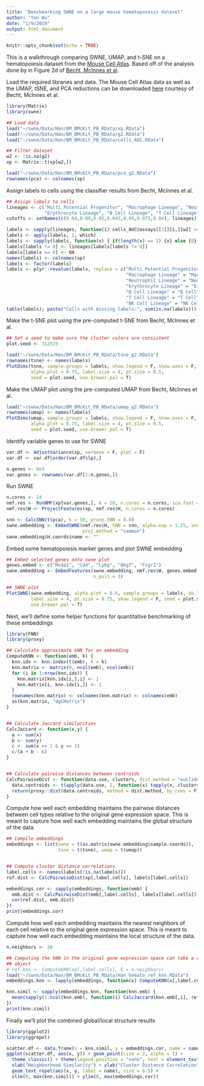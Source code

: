 ```yaml
---
title: "Benchmarking SWNE on a large mouse hematopoiesis dataset"
author: "Yan Wu"
date: "1/9/2019"
output: html_document
---
```


```r
knitr::opts_chunk$set(echo = TRUE)
```

This is a walkthrough comparing SWNE, UMAP, and t-SNE on a hematopoiesis dataset from the [Mouse Cell Atlas](http://bis.zju.edu.cn/MCA/). Based off of the analysis done by in Figure 2d of [Becht, McInnes et al](https://www.nature.com/articles/nbt.4314).


Load the required libraries and data. The Mouse Cell Atlas data as well as the UMAP, tSNE, and PCA reductions can be downloaded [here](ftp://genome-miner.ucsd.edu/swne_files/Han.tar.gz) courtesy of Becht, McInnes et al.
```r
library(Matrix)
library(swne)

## Load data
load("~/swne/Data/Han/BM_BMcKit_PB_RData/xp.RData")
load("~/swne/Data/Han/BM_BMcKit_PB_RData/g2.RData")
load("~/swne/Data/Han/BM_BMcKit_PB_RData/cells_AUC.RData")

## Filter dataset
w2 <- !is.na(g2)
xp <- Matrix::t(xp[w2,])

load("~/swne/Data/Han/BM_BMcKit_PB_RData/pca_g2.RData")
rownames(pca) <- colnames(xp)
```


Assign labels to cells using the classifier results from Becht, McInnes et al.
```r
## Assign labels to cells
lineages <- c("Multi Potential Progenitor", "Macrophage Lineage", "Neutrophil Lineage",
              "Erythrocyte Lineage", "B Cell Lineage", "T Cell Lineage", "NK Cell Lineage")
cutoffs <- setNames(c(0.04,0.09,0.05,0.045,0.09,0.075,0.04), lineages)

labels <- sapply(lineages, function(i) cells_AUC@assays[[1]][i,][w2] >= cutoffs[i])
labels <- apply(labels, 1, which)
labels <- sapply(labels, function(x) { if(length(x) == 1) {x} else {0} })
labels[labels != 0] <- lineages[labels[labels != 0]]
labels[labels == 0] <- NA
names(labels) <- colnames(xp)
labels <- factor(labels)
labels <- plyr::revalue(labels, replace = c("Multi Potential Progenitor" = "MPP",
                                            "Macrophage Lineage" = "Macrophage",
                                            "Neutrophil Lineage" = "Neutrophil",
                                            "Erythrocyte Lineage" = "Erythrocyte",
                                            "B Cell Lineage" = "B Cell",
                                            "T Cell Lineage" = "T Cell",
                                            "NK Cell Lineage" = "NK Cell"))
table(labels); paste("Cells with missing labels:", sum(is.na(labels)))
```


Make the t-SNE plot using the pre-computed t-SNE from Becht, McInnes et al.
```r
## Set a seed to make sure the cluster colors are consistent
plot.seed <- 312525

load("~/swne/Data/Han/BM_BMcKit_PB_RData/tsne_g2.RData")
rownames(tsne) <- names(labels)
PlotDims(tsne, sample.groups = labels, show.legend = F, show.axes = F,
         alpha.plot = 0.75, label.size = 4, pt.size = 0.5,
         seed = plot.seed, use.brewer.pal = T)
```


Make the UMAP plot using the pre-computed UMAP from Becht, McInnes et al.
```r
load("~/swne/Data/Han/BM_BMcKit_PB_RData/umap_g2.RData")
rownames(umap) <- names(labels)
PlotDims(umap, sample.groups = labels, show.legend = F, show.axes = F,
         alpha.plot = 0.75, label.size = 4, pt.size = 0.5,
         seed = plot.seed, use.brewer.pal = T)
```


Identify variable genes to use for SWNE
```r
var.df <- AdjustVariance(xp, verbose = F, plot = F)
var.df <- var.df[order(var.df$lp),]

n.genes <- 8e3
var.genes <- rownames(var.df[1:n.genes,])
```


Run SWNE
```r
n.cores <- 24
nmf.res <- RunNMF(xp[var.genes,], k = 20, n.cores = n.cores, ica.fast = T)
nmf.res$W <- ProjectFeatures(xp, nmf.res$H, n.cores = n.cores)

snn <- CalcSNN(t(pca), k = 50, prune.SNN = 0.0)
swne.embedding <- EmbedSWNE(nmf.res$H, SNN = snn, alpha.exp = 1.25, snn.exp = 0.1, n_pull = 3,
                            proj.method = "sammon")
swne.embedding$H.coords$name <- ""
```


Embed some hematopoiesis marker genes and plot SWNE embedding
```r
## Embed selected genes onto swne plot
genes.embed <- c("Ms4a1", "Cd4", "Ly6g", "Nkg7", "Fcgr1")
swne.embedding <- EmbedFeatures(swne.embedding, nmf.res$W, genes.embed,
                                n_pull = 3)

## SWNE plot
PlotSWNE(swne.embedding, alpha.plot = 0.6, sample.groups = labels, do.label = T,
         label.size = 4, pt.size = 0.75, show.legend = F, seed = plot.seed,
         use.brewer.pal = T)
```


Next, we'll define some helper functions for quantitative benchmarking of these embeddings
```r
library(FNN)
library(proxy)

## Calculate approximate kNN for an embedding
ComputeKNN <- function(emb, k) {
  knn.idx <- knn.index(t(emb), k = k)
  knn.matrix <- matrix(0, ncol(emb), ncol(emb))
  for (i in 1:nrow(knn.idx)) {
    knn.matrix[knn.idx[i,],i] <- 1
    knn.matrix[i, knn.idx[i,]] <- 1
  }
  rownames(knn.matrix) <- colnames(knn.matrix) <- colnames(emb)
  as(knn.matrix, "dgCMatrix")
}


## Calculate Jaccard similarities
CalcJaccard <- function(x,y) {
  a <- sum(x)
  b <- sum(y)
  c <- sum(x == 1 & y == 1)
  c/(a + b - c)
}


## Calculate pairwise distances between centroids
CalcPairwiseDist <- function(data.use, clusters, dist.method = "euclidean") {
  data.centroids <- t(apply(data.use, 1, function(x) tapply(x, clusters, mean)))
  return(proxy::dist(data.centroids, method = dist.method, by_rows = F))
}
```



Compute how well each embedding maintains the pairwise distances between cell types relative to the original gene expression space. This is meant to capture how well each embedding maintains the global structure of the data.
```r
## Compile embeddings
embeddings <- list(swne = t(as.matrix(swne.embedding$sample.coords)),
                   tsne = t(tsne), umap = t(umap))


## Compute cluster distance correlations
label.cells <- names(labels[!is.na(labels)])
ref.dist <- CalcPairwiseDist(xp[,label.cells], labels[label.cells])

embeddings.cor <- sapply(embeddings, function(emb) {
  emb.dist <- CalcPairwiseDist(emb[,label.cells], labels[label.cells])
  cor(ref.dist, emb.dist)
})
print(embeddings.cor)
```


Compute how well each embedding maintains the nearest neighbors of each cell relative to the original gene expression space. This is meant to capture how well each embedding maintains the local structure of the data.
```r
n.neighbors <- 30

## Computing the kNN in the original gene expression space can take a couple hours so to save time we'll load a pre-computed
## object
# ref.knn <- ComputeKNN(xp[,label.cells], k = n.neighbors)
load("~/swne/Data/Han/BM_BMcKit_PB_RData/Han_hemato_ref_knn.RData")
embeddings.knn <- lapply(embeddings, function(x) ComputeKNN(x[,label.cells], k = n.neighbors))

knn.simil <- sapply(embeddings.knn, function(knn.emb) {
  mean(sapply(1:ncol(knn.emb), function(i) CalcJaccard(knn.emb[,i], ref.knn[,i])))
})
print(knn.simil)
```


Finally we'll plot the combined global/local structure results
```r
library(ggplot2)
library(ggrepel)

scatter.df <- data.frame(x = knn.simil, y = embeddings.cor, name = names(embeddings))
ggplot(scatter.df, aes(x, y)) + geom_point(size = 2, alpha = 1) +
  theme_classic() + theme(legend.position = "none", text = element_text(size = 16)) +
  xlab("Neighborhood Similarity") + ylab("Cluster Distance Correlation") +
  geom_text_repel(aes(x, y, label = name), size = 6.5) +
  xlim(0, max(knn.simil)) + ylim(0, max(embeddings.cor))
```

